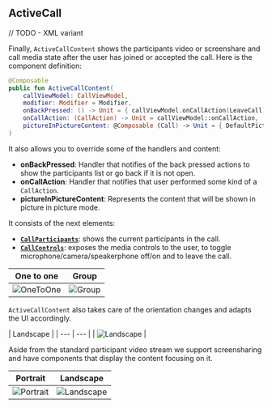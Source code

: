 ## ActiveCall

// TODO - XML variant

Finally, `ActiveCallContent` shows the participants video or screenshare and call media state after the user has joined or accepted the call. Here is the component definition:

```kotlin
@Composable
public fun ActiveCallContent(
    callViewModel: CallViewModel,
    modifier: Modifier = Modifier,
    onBackPressed: () -> Unit = { callViewModel.onCallAction(LeaveCall) },
    onCallAction: (CallAction) -> Unit = callViewModel::onCallAction,
    pictureInPictureContent: @Composable (Call) -> Unit = { DefaultPictureInPictureContent(it) }
)
```

It also allows you to override some of the handlers and content:

* **onBackPressed**: Handler that notifies of the back pressed actions to show the participants list or go back if it is not open.
* **onCallAction**: Handler that notifies that user performed some kind of a `CallAction`.
* **pictureInPictureContent**: Represents the content that will be shown in picture in picture mode.

It consists of the next elements:
* [**`CallParticipants`**](../call-participants): shows the current participants in the call.
* [**`CallControls`**](../call-controls): exposes the media controls to the user, to toggle microphone/camera/speakerphone off/on and to leave the call.

| One to one | Group |
| --- | --- |
| ![OneToOne](../../../../assets/compose_active_call_one_to_one.jpg) | ![Group](../../../../assets/compose_active_call_group.jpg) |

`ActiveCallContent` also takes care of the orientation changes and adapts the UI accordingly.

| Landscape |
| --- | --- |
| ![Landscape](../../../../assets/compose_active_call_landscape.jpeg) |

Aside from the standard participant video stream we support screensharing and have components that display the content focusing on it.

| Portrait | Landscape |
| --- | --- |
| ![Portrait](../../../../assets/compose_active_call_screen_share_portrait.jpg) | ![Landscape](../../../../assets/compose_active_call_screen_share_landscape.jpg) |